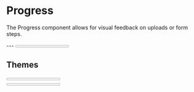 
<Meta title="Components/Progress" component={Progress} />

# Progress

The Progress component allows for visual feedback on uploads or form steps.

<Props of={Progress} />
---
<Preview>
  <Story name="Basic">
    <Progress value={50} />
  </Story>
</Preview>

## Themes

<Preview>
  <Story name="Theming">
    <div>
      <div style={{ marginBottom: '10px' }}>
        <Progress theme="success" value={75} />
      </div>
      <Progress theme="danger" value={75} />
    </div>
  </Story>
</Preview>
